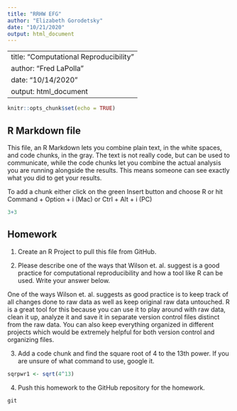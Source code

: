 ```yaml
---
title: "RRHW EFG"
author: "Elizabeth Gorodetsky"
date: "10/21/2020"
output: html_document
---
```


---
title: "Computational Reproducibility"
author: "Fred LaPolla"
date: "10/14/2020"
output: html_document
---

```r
knitr::opts_chunk$set(echo = TRUE)
```

## R Markdown file

This file, an R Markdown lets you combine plain text, in the white spaces, and code chunks, in the gray. The text is not really code, but can be used to communicate, while the code chunks let you combine the actual analysis you are running alongside the results. This means someone can see exactly what you did to get your results.

To add a chunk either click on the green Insert button and choose R or hit Command + Option + i (Mac) or Ctrl + Alt + i (PC)

```r
3+3
```

## Homework

1) Create an R Project to pull this file from GitHub. 

2) Please describe one of the ways that Wilson et. al. suggest is a good practice for computational reproducibility and how a tool like R can be used. Write your answer below.

One of the ways Wilson et. al. suggests as good practice is to keep track of all changes done to raw data as well as keep original raw data untouched. R is a great tool for this because you can use it to play around with raw data, clean it up, analyze it and save it in separate version control files distinct from the raw data. You can also keep everything organized in different projects which would be extremely helpful for both version control and organizing files. 

3) Add a code chunk and find the square root of 4 to the 13th power. If you are unsure of what command to use, google it. 

```r
sqrpwr1 <- sqrt(4^13)

```

4) Push this homework to the GitHub repository for the homework. 

```r
git

```

